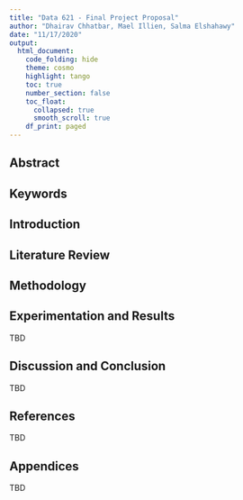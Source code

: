 ```yaml
---
title: "Data 621 - Final Project Proposal"
author: "Dhairav Chhatbar, Mael Illien, Salma Elshahawy"
date: "11/17/2020"
output: 
  html_document:
    code_folding: hide
    theme: cosmo
    highlight: tango
    toc: true
    number_section: false
    toc_float:
      collapsed: true
      smooth_scroll: true
    df_print: paged
---
```




## Abstract {.tabset .tabset-fade .tabset-pills}



## Keywords {.tabset .tabset-fade .tabset-pills}



## Introduction {.tabset .tabset-fade .tabset-pills}



## Literature Review {.tabset .tabset-fade .tabset-pills}



## Methodology {.tabset .tabset-fade .tabset-pills}



## Experimentation and Results {.tabset .tabset-fade .tabset-pills}

TBD

## Discussion and Conclusion {.tabset .tabset-fade .tabset-pills}

TBD

## References {.tabset .tabset-fade .tabset-pills}

TBD

## Appendices {.tabset .tabset-fade .tabset-pills}

TBD

